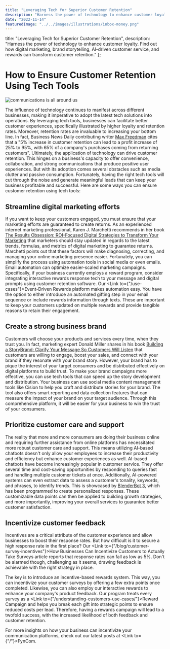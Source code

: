 ```yaml
---
title: "Leveraging Tech for Superior Customer Retention"
description: "Harness the power of technology to enhance customer loyalty. Find out how digital marketing, brand storytelling, AI-driven customer service, and rewards can transform customer retention."
date: "2022-11-14"
featuredImage: "../../images/illustrations/inbox-money.png"
---
```



title: "Leveraging Tech for Superior Customer Retention",
description: "Harness the power of technology to enhance customer loyalty. Find out how digital marketing, brand storytelling, AI-driven customer service, and rewards can transform customer retention."
};

<Wrapper seo={meta}>

  # How to Ensure Customer Retention Using Tech Tools

  <img src={telemarketing} alt="communications is all around us" />

  The influence of technology continues to manifest across different businesses, making it imperative to adopt the latest tech solutions into operations. By leveraging tech tools, businesses can facilitate better customer experiences, specifically illustrated by higher loyalty and retention rates. Moreover, retention rates are invaluable to increasing your bottom line. In fact, Business News Daily contributing writer [Max Freedman](https://www.businessnewsdaily.com/16027-customer-retention-rate.html) cites that a "5% increase in customer retention can lead to a profit increase of 25% to 95%, with 65% of a company's purchases coming from returning customers". Ultimately, the application of technology can drive customer retention. This hinges on a business's capacity to offer convenience, collaboration, and strong communications that produce positive user experiences. But with its adoption comes several obstacles such as media clutter and passive consumption. Fortunately, having the right tech tools will cut through the noise and generate meaningful leads that can keep your business profitable and successful. Here are some ways you can ensure customer retention using tech tools:

  ## **Streamline digital marketing efforts**

  If you want to keep your customers engaged, you must ensure that your marketing efforts are guaranteed to create returns. As an experienced internet marketing professional, Karen J. Marchetti recommends in her book [The Results Obsession: ROI-Focused Digital Strategies to Transform Your Marketing](https://www.dmnews.com/7-digital-marketing-books/) that marketers should stay updated in regards to the latest trends, formulas, and metrics of digital marketing to guarantee returns. Marchetti points out that these factors will make diagnosing, correcting, and managing your online marketing presence easier. Fortunately, you can simplify the process using automation tools in social media or even emails. Email automation can optimize easier-scaled marketing campaigns. Specifically, if your business currently employs a reward program, consider integrating interactive rewards response tech to your message and digital prompts using customer retention software. Our <Link to={"/use-cases"}>Event-Driven Rewards</Link> platform makes automation easy. You have the option to either introduce an automated gifting step in your email sequence or include rewards information through texts. These are important to keep your customers updated on multiple rewards and provide tangible reasons to retain their engagement.

  ## **Create a strong business brand**

  Customers will choose your products and services every time, when they trust you. In fact, marketing expert Donald Miller shares in his book [Building a StoryBrand: Clarify Your Message So Customers Will Listen](https://www.scribd.com/book/358751465/Building-a-StoryBrand-Clarify-Your-Message-So-Customers-Will-Listen) that customers are willing to engage, boost your sales, and connect with your brand if they resonate with your brand story. However, your brand has to pique the interest of your target consumers and be distributed effectively on digital platforms to build trust. To make your brand campaigns more effective, you can use tech tools that can speed up the story development and distribution. Your business can use social media content management tools like Cision to help you craft and distribute stories for your brand. The tool also offers smart reporting and data collection features that can measure the impact of your brand on your target audience. Through this comprehensive platform, it will be easier for your business to win the trust of your consumers.

  ## **Prioritize customer care and support**

  The reality that more and more consumers are doing their business online and requiring further assistance from online platforms has necessitated more robust customer care and support. This means utilizing AI-based chatbots doesn't only allow your employees to increase their productivity and efficiency but enhance customer experiences as well. AI-based chatbots have become increasingly popular in customer service. They offer several time and cost-saving opportunities by responding to queries fast and handling multiple customer tickets at once. Additionally, AI-powered systems can even extract data to assess a customer's tonality, keywords, and phrases, to identify trends. This is showcased by [BlenderBot 3](https://www.wired.com/story/blenderbot3-ai-chatbot-meta-interview/), which has been programmed to create personalized responses. These customizable data points can then be applied to building growth strategies, and more importantly, improving your overall services to guarantee better customer satisfaction.

  ## **Incentivize customer feedback**

  Incentives are a critical attribute of the customer experience and allow businesses to boost their response rates. But how difficult is it to secure a high response rate in the first place? Our <Link to={"/blog/customer-survey-incentives"}>How Businesses Can Incentivize Customers to Actually Take Surveys</Link>  article reports that response rates can fall as low as 5%. Don't be alarmed though, challenging as it seems, drawing feedback is achievable with the right strategy in place.

  The key is to introduce an incentive-based rewards system. This way, you can incentivize your customer surveys by offering a few extra points once completed. Likewise, you can also employ our interactive rewards to enhance your company's product feedback. Our program treats every survey as a <Link to={"/understanding-customers-use-cases/"}>Reward Campaign</Link> and helps you break each gift into strategic points to ensure reduced costs per lead. Therefore, having a rewards campaign will lead to a twofold success, with the increased likelihood of both feedback and customer retention.

  For more insights on how your business can incentivize your communication platforms, check out our latest posts at <Link to={"/"}>FynCom</Link>.

</Wrapper>
